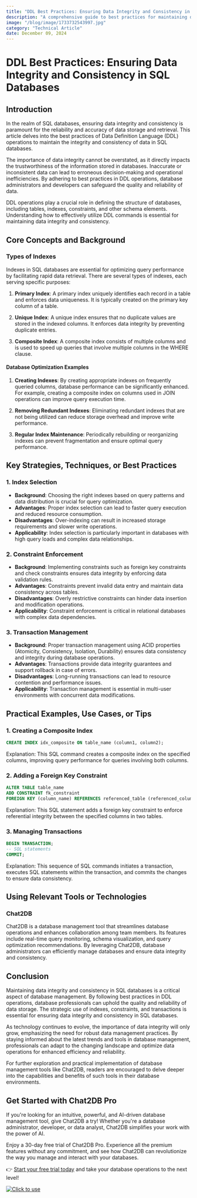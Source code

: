 ```yaml
---
title: "DDL Best Practices: Ensuring Data Integrity and Consistency in SQL Databases"
description: "A comprehensive guide to best practices for maintaining data integrity and consistency in SQL databases through DDL operations."
image: "/blog/image/1733732543997.jpg"
category: "Technical Article"
date: December 09, 2024
---
```


# DDL Best Practices: Ensuring Data Integrity and Consistency in SQL Databases

## Introduction

In the realm of SQL databases, ensuring data integrity and consistency is paramount for the reliability and accuracy of data storage and retrieval. This article delves into the best practices of Data Definition Language (DDL) operations to maintain the integrity and consistency of data in SQL databases.

The importance of data integrity cannot be overstated, as it directly impacts the trustworthiness of the information stored in databases. Inaccurate or inconsistent data can lead to erroneous decision-making and operational inefficiencies. By adhering to best practices in DDL operations, database administrators and developers can safeguard the quality and reliability of data.

DDL operations play a crucial role in defining the structure of databases, including tables, indexes, constraints, and other schema elements. Understanding how to effectively utilize DDL commands is essential for maintaining data integrity and consistency.

## Core Concepts and Background

### Types of Indexes

Indexes in SQL databases are essential for optimizing query performance by facilitating rapid data retrieval. There are several types of indexes, each serving specific purposes:

1. **Primary Index**: A primary index uniquely identifies each record in a table and enforces data uniqueness. It is typically created on the primary key column of a table.

2. **Unique Index**: A unique index ensures that no duplicate values are stored in the indexed columns. It enforces data integrity by preventing duplicate entries.

3. **Composite Index**: A composite index consists of multiple columns and is used to speed up queries that involve multiple columns in the WHERE clause.

#### Database Optimization Examples

1. **Creating Indexes**: By creating appropriate indexes on frequently queried columns, database performance can be significantly enhanced. For example, creating a composite index on columns used in JOIN operations can improve query execution time.

2. **Removing Redundant Indexes**: Eliminating redundant indexes that are not being utilized can reduce storage overhead and improve write performance.

3. **Regular Index Maintenance**: Periodically rebuilding or reorganizing indexes can prevent fragmentation and ensure optimal query performance.

## Key Strategies, Techniques, or Best Practices

### 1. Index Selection

- **Background**: Choosing the right indexes based on query patterns and data distribution is crucial for query optimization.
- **Advantages**: Proper index selection can lead to faster query execution and reduced resource consumption.
- **Disadvantages**: Over-indexing can result in increased storage requirements and slower write operations.
- **Applicability**: Index selection is particularly important in databases with high query loads and complex data relationships.

### 2. Constraint Enforcement

- **Background**: Implementing constraints such as foreign key constraints and check constraints ensures data integrity by enforcing data validation rules.
- **Advantages**: Constraints prevent invalid data entry and maintain data consistency across tables.
- **Disadvantages**: Overly restrictive constraints can hinder data insertion and modification operations.
- **Applicability**: Constraint enforcement is critical in relational databases with complex data dependencies.

### 3. Transaction Management

- **Background**: Proper transaction management using ACID properties (Atomicity, Consistency, Isolation, Durability) ensures data consistency and integrity during database operations.
- **Advantages**: Transactions provide data integrity guarantees and support rollback in case of errors.
- **Disadvantages**: Long-running transactions can lead to resource contention and performance issues.
- **Applicability**: Transaction management is essential in multi-user environments with concurrent data modifications.

## Practical Examples, Use Cases, or Tips

### 1. Creating a Composite Index

```sql
CREATE INDEX idx_composite ON table_name (column1, column2);
```

Explanation: This SQL command creates a composite index on the specified columns, improving query performance for queries involving both columns.

### 2. Adding a Foreign Key Constraint

```sql
ALTER TABLE table_name
ADD CONSTRAINT fk_constraint
FOREIGN KEY (column_name) REFERENCES referenced_table (referenced_column);
```

Explanation: This SQL statement adds a foreign key constraint to enforce referential integrity between the specified columns in two tables.

### 3. Managing Transactions

```sql
BEGIN TRANSACTION;
-- SQL statements
COMMIT;
```

Explanation: This sequence of SQL commands initiates a transaction, executes SQL statements within the transaction, and commits the changes to ensure data consistency.

## Using Relevant Tools or Technologies

### Chat2DB

Chat2DB is a database management tool that streamlines database operations and enhances collaboration among team members. Its features include real-time query monitoring, schema visualization, and query optimization recommendations. By leveraging Chat2DB, database administrators can efficiently manage databases and ensure data integrity and consistency.

## Conclusion

Maintaining data integrity and consistency in SQL databases is a critical aspect of database management. By following best practices in DDL operations, database professionals can uphold the quality and reliability of data storage. The strategic use of indexes, constraints, and transactions is essential for ensuring data integrity and consistency in SQL databases.

As technology continues to evolve, the importance of data integrity will only grow, emphasizing the need for robust data management practices. By staying informed about the latest trends and tools in database management, professionals can adapt to the changing landscape and optimize data operations for enhanced efficiency and reliability.

For further exploration and practical implementation of database management tools like Chat2DB, readers are encouraged to delve deeper into the capabilities and benefits of such tools in their database environments.

## Get Started with Chat2DB Pro

If you're looking for an intuitive, powerful, and AI-driven database management tool, give Chat2DB a try! Whether you're a database administrator, developer, or data analyst, Chat2DB simplifies your work with the power of AI.

Enjoy a 30-day free trial of Chat2DB Pro. Experience all the premium features without any commitment, and see how Chat2DB can revolutionize the way you manage and interact with your databases.

👉 [Start your free trial today](https://chat2db.ai/pricing) and take your database operations to the next level!


[![Click to use](/image/blog/bg/chat2db.jpg)](https://chat2db.ai/)
